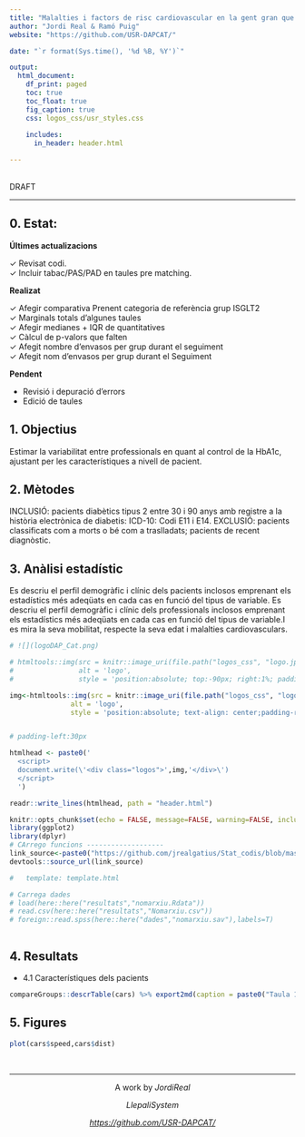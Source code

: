 ```yaml
---
title: "Malalties i factors de risc cardiovascular en la gent gran que surt poc de casa"
author: "Jordi Real & Ramó Puig"
website: "https://github.com/USR-DAPCAT/"

date: "`r format(Sys.time(), '%d %B, %Y')`"

output:
  html_document:
    df_print: paged
    toc: true
    toc_float: true
    fig_caption: true
    css: logos_css/usr_styles.css
      
    includes: 
      in_header: header.html

---
```


&nbsp;
<script>
   $(document).ready(function() {
     $head = $('#header');
     $head.prepend('<img src=\"https://www.idiapjgol.org/images/logo.png\" style=\"float: right ;width: 130px;\"/>')
     $head.prepend('<img src=\"https://avatars2.githubusercontent.com/u/57066591?s=200&v=4\" style=\"text-align: center;margin:auto;width: 80px;\"/>')
   });
</script>


<div class="watermark">DRAFT</div>

****

## 0. Estat:

**Últimes actualizacions** 

&check; Revisat codi.  <br/>
&check; Incluir tabac/PAS/PAD en taules pre matching.  <br/>

**Realizat**

&check; Afegir comparativa Prenent categoria de referència grup ISGLT2  <br/>
&check; Marginals totals d'algunes taules   <br/>
&check; Afegir medianes + IQR de quantitatives  <br/>
&check; Càlcul de p-valors que falten <br/>
&check; Afegit nombre d'envasos per grup durant el seguiment <br/>
&check; Afegit nom d'envasos per grup durant el Seguiment <br/>

**Pendent**

* Revisió i depuració d'errors 
* Edició de taules 

## 1. Objectius

Estimar la variabilitat entre professionals en quant al control de la HbA1c, ajustant per les característiques a nivell de pacient.

## 2. Mètodes

INCLUSIÓ: pacients diabètics tipus 2 entre 30 i 90 anys amb registre a la història electrònica de diabetis: ICD-10: Codi E11 i E14.
EXCLUSIÓ: pacients classificats com a morts o bé com a traslladats; pacients de recent diagnòstic.

## 3. Anàlisi estadístic
Es descriu el perfil demogràfic i clínic dels pacients inclosos emprenant els estadístics més adeqüats en cada cas en funció del tipus de variable. Es descriu el perfil demogràfic i clínic dels professionals inclosos emprenant els estadístics més adeqüats en cada cas en funció del tipus de variable.I es mira la seva mobilitat, respecte la seva edat i malalties cardiovasculars.


```r
# ![](logoDAP_Cat.png)

# htmltools::img(src = knitr::image_uri(file.path("logos_css", "logo.jpg")), 
#                alt = 'logo', 
#                style = 'position:absolute; top:-90px; right:1%; padding:5px;')

img<-htmltools::img(src = knitr::image_uri(file.path("logos_css", "logo.jpg")), 
               alt = 'logo', 
               style = 'position:absolute; text-align: center;padding-right:150px;width: 185px;padding:10px;')


# padding-left:30px

htmlhead <- paste0('
  <script>
  document.write(\'<div class="logos">',img,'</div>\')
  </script>
  ')

readr::write_lines(htmlhead, path = "header.html")

```



```r
knitr::opts_chunk$set(echo = FALSE, message=FALSE, warning=FALSE, include=F,size="huge")
library(ggplot2)
library(dplyr)
# CArrego funcions -------------------
link_source<-paste0("https://github.com/jrealgatius/Stat_codis/blob/master/funcions_propies.R","?raw=T")
devtools::source_url(link_source)

#   template: template.html
```



```r
# Carrega dades
# load(here::here("resultats","nomarxiu.Rdata"))
# read.csv(here::here("resultats","Nomarxiu.csv"))
# foreign::read.spss(here::here("dades","nomarxiu.sav"),labels=T)

```


```r



```

## 4. Resultats

- 4.1 Característiques dels pacients


```r
compareGroups::descrTable(cars) %>% export2md(caption = paste0("Taula 1: Les variables sociodemogràfiques pre aparellament"))
```

## 5. Figures

```r
plot(cars$speed,cars$dist)
```


&nbsp;
<hr />
<p style="text-align: center;">A work by $Jordi Real$ </a></p>
<p style="text-align: center;">$Llepali System$ </a></p>
<p style="text-align: center;"><span style="color: #808080;"><em><https://github.com/USR-DAPCAT/></em></span></p>



